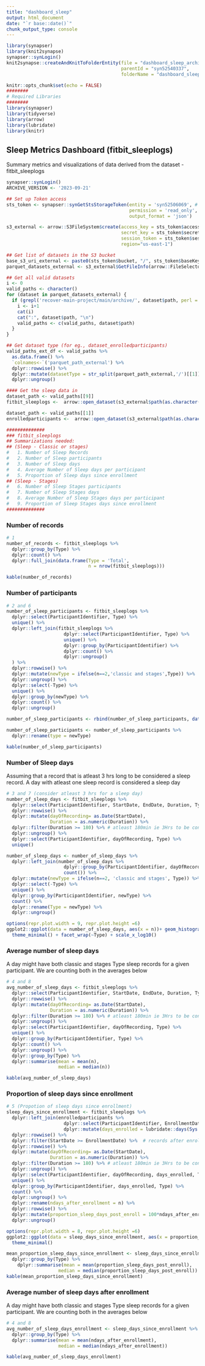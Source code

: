 ```yaml
---
title: "dashboard_sleep"
output: html_document
date: "`r base::date()`"
chunk_output_type: console
---
```


```r
library(synapser)
library(knit2synapse)
synapser::synLogin()
knit2synapse::createAndKnitToFolderEntity(file = "dashboard_sleep_archive_markdown.Rmd",
                                          parentId = "syn52540337",
                                          folderName = "dashboard_sleep_archive_2023_09_21")
```

```r
knitr::opts_chunk$set(echo = FALSE)
########
# Required Libraries
########
library(synapser)
library(tidyverse)
library(arrow)
library(lubridate)
library(knitr)
```

## Sleep Metrics Dashboard (fitbit_sleeplogs)

Summary metrics and visualizations of data derived from the dataset - fitbit_sleeplogs

```r

synapser::synLogin()
ARCHIVE_VERSION <- '2023-09-21'

## Set up Token access
sts_token <- synapser::synGetStsStorageToken(entity = 'syn52506069', # sts enabled destination folder
                                             permission = 'read_only',   # request a read only token
                                             output_format = 'json')

s3_external <- arrow::S3FileSystem$create(access_key = sts_token$accessKeyId,
                                          secret_key = sts_token$secretAccessKey,
                                          session_token = sts_token$sessionToken,
                                          region="us-east-1")

## Get list of datasets in the S3 bucket
base_s3_uri_external <- paste0(sts_token$bucket, "/", sts_token$baseKey,'/',ARCHIVE_VERSION)
parquet_datasets_external <- s3_external$GetFileInfo(arrow::FileSelector$create(base_s3_uri_external, recursive=F))

## Get all valid datasets
i <- 0
valid_paths <- character()
for (dataset in parquet_datasets_external) {
  if (grepl('recover-main-project/main/archive/', dataset$path, perl = T, ignore.case = T)) {
    i <- i+1
    cat(i)
    cat(":", dataset$path, "\n")
    valid_paths <- c(valid_paths, dataset$path)
  }
}

## Get dataset type (for eg., dataset_enrolledparticipants)
valid_paths_ext_df <- valid_paths %>% 
  as.data.frame() %>% 
  `colnames<-`('parquet_path_external') %>% 
  dplyr::rowwise() %>% 
  dplyr::mutate(datasetType = str_split(parquet_path_external,'/')[[1]][5]) %>%
  dplyr::ungroup()

#### Get the sleep data in
dataset_path <- valid_paths[[9]]
fitbit_sleeplogs <-  arrow::open_dataset(s3_external$path(as.character(dataset_path))) %>% dplyr::collect()

dataset_path <- valid_paths[[1]]
enrolledparticipants <-  arrow::open_dataset(s3_external$path(as.character(dataset_path))) %>% dplyr::collect()
```


```r
##############
### fitbit_sleeplogs
## Summarizations needed:
## (Sleep - Classic or stages)
#   1. Number of Sleep Records
#   2. Number of Sleep participants
#   3. Number of Sleep days
#   4. Average Number of Sleep days per participant
#   5. Proportion of Sleep days since enrollment
## (Sleep - Stages)
#   6. Number of Sleep Stages participants
#   7. Number of Sleep Stages days
#   8. Average Number of Sleep Stages days per participant
#   9. Proportion of Sleep Stages days since enrollment
##############
```

### Number of records

```r
# 1 
number_of_records <- fitbit_sleeplogs %>% 
  dplyr::group_by(Type) %>% 
  dplyr::count() %>% 
  dplyr::full_join(data.frame(Type = 'Total',
                              n = nrow(fitbit_sleeplogs)))

kable(number_of_records)
```

### Number of participants
```r
# 2 and 6
number_of_sleep_participants <- fitbit_sleeplogs %>% 
  dplyr::select(ParticipantIdentifier, Type) %>% 
  unique() %>% 
  dplyr::left_join(fitbit_sleeplogs %>% 
                     dplyr::select(ParticipantIdentifier, Type) %>% 
                     unique() %>% 
                     dplyr::group_by(ParticipantIdentifier) %>%
                     dplyr::count() %>% 
                     dplyr::ungroup()
  ) %>% 
  dplyr::rowwise() %>% 
  dplyr::mutate(newType = ifelse(n==2,'classic and stages',Type)) %>% 
  dplyr::ungroup() %>% 
  dplyr::select(-Type) %>% 
  unique() %>% 
  dplyr::group_by(newType) %>% 
  dplyr::count() %>% 
  dplyr::ungroup()

number_of_sleep_participants <- rbind(number_of_sleep_participants, data.frame('newType' = 'Total', 'n' = sum(number_of_sleep_participants$n)))

number_of_sleep_participants <- number_of_sleep_participants %>% 
  dplyr::rename(type = newType)

kable(number_of_sleep_participants)
```

### Number of Sleep days

Assuming that a record that is atleast 3 hrs long to be considered a sleep record. A day with atleast one sleep record is considered a sleep day
```r
# 3 and 7 (consider atleast 3 hrs for a sleep day)
number_of_sleep_days <- fitbit_sleeplogs %>% 
  dplyr::select(ParticipantIdentifier, StartDate, EndDate, Duration, Type) %>% 
  dplyr::rowwise() %>% 
  dplyr::mutate(dayOfRecording= as.Date(StartDate),
                Duration = as.numeric(Duration)) %>% 
  dplyr::filter(Duration >= 180) %>% # atleast 180min ie 3Hrs to be considered a sleep day/record
  dplyr::ungroup() %>% 
  dplyr::select(ParticipantIdentifier, dayOfRecording, Type) %>%
  unique() 

number_of_sleep_days <- number_of_sleep_days %>% 
  dplyr::left_join(number_of_sleep_days %>% 
                     dplyr::group_by(ParticipantIdentifier, dayOfRecording) %>% 
                     count()) %>% 
  dplyr::mutate(newType = ifelse(n==2, 'classic and stages', Type)) %>% 
  dplyr::select(-Type) %>% 
  unique() %>% 
  dplyr::group_by(ParticipantIdentifier, newType) %>% 
  count() %>% 
  dplyr::rename(Type = newType) %>% 
  dplyr::ungroup()

options(repr.plot.width = 9, repr.plot.height =6)
ggplot2::ggplot(data = number_of_sleep_days, aes(x = n))+ geom_histogram() + xlab('Number of days with atleast one 3 hr record (log scale)') + ylab('Number of records') +
  theme_minimal() + facet_wrap(~Type) + scale_x_log10()

```

### Average number of sleep days
A day might have both classic and stages Type sleep records for a given participant. We are counting both in the averages below

```r
# 4 and 8
avg_number_of_sleep_days <- fitbit_sleeplogs %>% 
  dplyr::select(ParticipantIdentifier, StartDate, EndDate, Duration, Type) %>% 
  dplyr::rowwise() %>% 
  dplyr::mutate(dayOfRecording= as.Date(StartDate),
                Duration = as.numeric(Duration)) %>% 
  dplyr::filter(Duration >= 180) %>% # atleast 180min ie 3Hrs to be considered a sleep day/record
  dplyr::ungroup() %>% 
  dplyr::select(ParticipantIdentifier, dayOfRecording, Type) %>%
  unique() %>% 
  dplyr::group_by(ParticipantIdentifier, Type) %>% 
  dplyr::count() %>% 
  dplyr::ungroup() %>% 
  dplyr::group_by(Type) %>% 
  dplyr::summarise(mean = mean(n),
                   median = median(n))

kable(avg_number_of_sleep_days)
```


### Proportion of sleep days since enrollment
```r
# 5 (Propotion of sleep days since enrollment)
sleep_days_since_enrollment <- fitbit_sleeplogs %>% 
  dplyr::left_join(enrolledparticipants %>% 
                     dplyr::select(ParticipantIdentifier, EnrollmentDate) %>% 
                     dplyr::mutate(days_enrolled = lubridate::days(Sys.Date() - as.Date(EnrollmentDate)))) %>% 
  dplyr::rowwise() %>% 
  dplyr::filter(StartDate >= EnrollmentDate) %>%  # records after enrollment
  dplyr::rowwise() %>% 
  dplyr::mutate(dayOfRecording= as.Date(StartDate),
                Duration = as.numeric(Duration)) %>% 
  dplyr::filter(Duration >= 180) %>% # atleast 180min ie 3Hrs to be considered a sleep day/record
  dplyr::ungroup() %>% 
  dplyr::select(ParticipantIdentifier, dayOfRecording, days_enrolled, Type) %>%
  unique() %>% 
  dplyr::group_by(ParticipantIdentifier, days_enrolled, Type) %>% 
  count() %>%
  dplyr::ungroup() %>% 
  dplyr::rename(ndays_after_enrollment = n) %>% 
  dplyr::rowwise() %>% 
  dplyr::mutate(proportion_sleep_days_post_enroll = 100*ndays_after_enrollment/lubridate::day(days_enrolled)) %>% 
  dplyr::ungroup()

options(repr.plot.width = 8, repr.plot.height =6)
ggplot2::ggplot(data = sleep_days_since_enrollment, aes(x = proportion_sleep_days_post_enroll))+ geom_histogram() + xlab('Proportion of Sleep days Since enrollment') + ylab('Number of records') + facet_wrap(~Type)+
  theme_minimal()

mean_proportion_sleep_days_since_enrollment <- sleep_days_since_enrollment %>% 
  dplyr::group_by(Type) %>% 
    dplyr::summarise(mean = mean(proportion_sleep_days_post_enroll),
                   median = median(proportion_sleep_days_post_enroll))
kable(mean_proportion_sleep_days_since_enrollment)
```


### Average number of sleep days after enrollment
A day might have both classic and stages Type sleep records for a given participant. We are counting both in the averages below

```r
# 4 and 8
avg_number_of_sleep_days_enrollment <- sleep_days_since_enrollment %>% 
  dplyr::group_by(Type) %>% 
  dplyr::summarise(mean = mean(ndays_after_enrollment),
                   median = median(ndays_after_enrollment))

kable(avg_number_of_sleep_days_enrollment)
```
